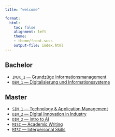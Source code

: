 ```yaml
---
title: "welcome"  

format: 
  html:
    toc: false
    alignment: left
    theme:
    - theme/front.scss
    output-file: index.html
---
```


## Bachelor

- [`IMUK_1` — Grundzüge Informationsmanagement](lectures/GIM/22WT/admin/)
- [`DEM_1` — Digitalisierung und Informationssysteme](lectures/DE1/22WT/admin/)

## Master

- [`SIM_1` — Technology & Application Management](lectures/TAM/22WT/admin/)
- [`DIM_2` — Digital Innovation in Industry](lectures/DIiI/22ST/admin/)
- [`DIM_2` — Intro to AI](lectures/I2AI/22ST/admin/)
- [`MISC` — Academic Writing](lectures/AW/22WT/admin/)
- [`MISC` — Interpersonal Skills](lectures/IPS/22WT/admin/)